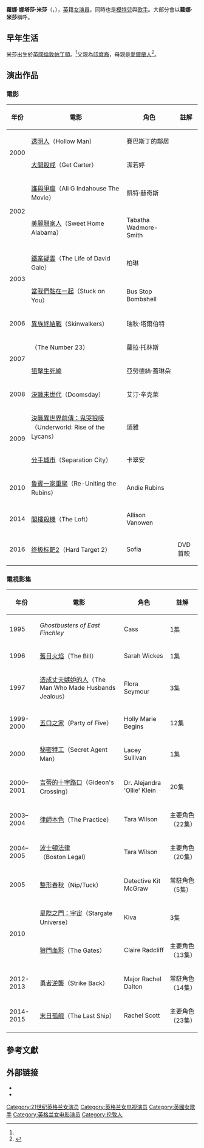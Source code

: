 {{expand|time=2009-12-04T12:00:04+00:00}}
{{NoteTA
|T=zh-cn:罗娜·迈特拉;zh-tw:蘿娜·米莎;zh-hk:露娜·美查;
|1=zh-cn:罗娜;zh-tw:蘿娜;zh-hk:露娜;
|2=zh-cn:迈特拉;zh-tw:米莎;zh-hk:美查;
|G1=Show
|G2=Movie
}}
{{藝人
| 姓名 = 蘿娜·米莎
| 類型 = 女演員
| 圖片 = RhonaMitraJan09.jpg
| 圖片尺寸 = 200px
| 圖片簡介 = 米莎，於2009年1月
| 原名 = {{lang|en|Rhona Natasha Mitra}}
| 英文名 = Rhona Mitra
| 國籍 = {{UK}}
| 出生日期 = {{birth_date_and_age|1976|8|9}}
| 出生地點 = {{UK}}[[倫敦|倫敦]][[帕丁頓|帕丁頓]]<ref name="BIO">{{cite web|url = http://www.tv.com/rhona-mitra/person/1165/biography.html?tag=biography&om_act=convert&om_clk=biopph|title = {{subst:PAGENAME}}的傳記|accessdate = 2009-12-07|publisher = TV.com
|language = en}}</ref>
| 職業 = [[演員|演員]]、[[模特兒|模特兒]]、[[歌手|歌手]]
| 語言 = [[英語|英語]]
| 網站 = 
| IMDb = 0593961
| 活躍年代 = 1995年至今
}}
'''蘿娜·娜塔莎·米莎'''（{{lang-en|'''Rhona Natasha Mitra'''}}，{{bd|1976年|8月9日|||catIdx=Mitra, Rhona }}），[[英國|英]]籍[[女演員|女演員]]，同時也是[[模特兒|模特兒]]與[[歌手|歌手]]。大部分會以'''蘿娜·米莎'''稱呼。

== 早年生活 ==
米莎出生於[[英國|英國]][[倫敦|倫敦]][[帕丁頓|帕丁頓]]。<ref name="BIO" />父親為[[印度裔英國人|印度裔]]，母親是[[愛爾蘭人|愛爾蘭人]]<ref name=times>{{cite web|url= http://entertainment.timesonline.co.uk/tol/arts_and_entertainment/film/article3840230.ece|title= Rhona Mitra: she's Mad Max in mascara for Brit thriller Doomsday|access-date= 3 May 2008|author= James Mottram|date= 3 May 2008|work= The Times|archive-date= 2008-07-18|archive-url= https://web.archive.org/web/20080718183658/http://entertainment.timesonline.co.uk/tol/arts_and_entertainment/film/article3840230.ece|dead-url= no}}</ref>。

== 演出作品 ==
=== 電影 ===
{| class="wikitable" border="2" cellpadding="4" cellspacing="0" style="margin: 1em 1em 1em 0; background: #f9f9f9; border: 1px #aaa solid; border-collapse: collapse; font-size: 90%;" 
|-style="background:#B0C4DE;"
!年份
!電影
!角色
!註解
|-
| rowspan="2"| 2000
| [[透明人|透明人]]（Hollow Man）
| 賽巴斯丁的鄰居
|
|-
| [[大開殺戒|大開殺戒]]（Get Carter）
| 潔若婷
|
|-
| rowspan="2"| 2002
|[[誰與爭瘋|誰與爭瘋]]（Ali G Indahouse The Movie）
| 凱特·赫奇斯
|
|-
| [[美麗翹家人|美麗翹家人]]（Sweet Home Alabama）
| Tabatha Wadmore-Smith
|
|-
| rowspan="2"| 2003
| [[鐵案疑雲|鐵案疑雲]]（The Life of David Gale）
| 柏琳
|
|-
| [[當我們黏在一起|當我們黏在一起]]（Stuck on You）
| Bus Stop Bombshell
|
|-
| 2006
| [[異族終結戰|異族終結戰]]（Skinwalkers）
| 瑞秋·塔爾伯特
|
|-
| rowspan="2"| 2007
| {{link-en|靈異23|The Number 23}}（The Number 23）
| 蘿拉·托林斯
|
|-
| [[狙擊生死線|狙擊生死線]]
| 亞勞德絲·蓋琳朵
|
|-
| 2008
| [[決戰末世代|決戰末世代]]（Doomsday）
| 艾汀·辛克萊
|
|-
| rowspan="2"| 2009
| [[決戰異世界前傳：鬼哭狼嚎|決戰異世界前傳：鬼哭狼嚎]]（Underworld: Rise of the Lycans）
| 頌雅
|
|-
| [[分手城市|分手城市]]（Separation City）
| 卡翠安
| 
|-
| 2010
| [[魯賓一家重聚|魯賓一家重聚]]（Re-Uniting the Rubins）
| Andie Rubins
| 
|-
| 2014
| [[閣樓殺機|閣樓殺機]]（The Loft）
| Allison Vanowen
| 
|-
| 2016
| [[终极标靶2|终极标靶2]]（Hard Target 2）
| Sofia
| DVD首映
|}

=== 電視影集 ===
{| class="wikitable sortable"
|+
|-
! 年份
! 電影
! 角色
! class="unsortable" | 註解
|-
| 1995
| ''Ghostbusters of East Finchley''
| Cass
| 1集
|-
| 1996
| [[舊日火焰|舊日火焰]]（The Bill）
| Sarah Wickes
| 1集
|-
| 1997
| [[造成丈夫嫉妒的人|造成丈夫嫉妒的人]]（The Man Who Made Husbands Jealous）
| Flora Seymour
| 3集
|-
| 1999-2000
| [[五口之家|五口之家]]（Party of Five）
| Holly Marie Begins
| 12集
|-
| 2000
| [[秘密特工|秘密特工]]（Secret Agent Man）
| Lacey Sullivan
| 1集
|-
| 2000–2001
| [[吉蒂的十字路口|吉蒂的十字路口]]（Gideon's Crossing）
| Dr. Alejandra 'Ollie' Klein
| 20集
|-
| 2003–2004
| [[律師本色|律師本色]]（The Practice）
| Tara Wilson
| 主要角色（22集）
|-
| 2004–2005
| [[波士頓法律|波士頓法律]]（Boston Legal）
| Tara Wilson
| 主要角色（20集）
|-
| 2005
| [[整形春秋|整形春秋]]（Nip/Tuck）
| Detective Kit McGraw
| 常駐角色（5集）
|-
| rowspan="2" | 2010
| [[星際之門：宇宙|星際之門：宇宙]]（Stargate Universe）
| Kiva
| 3集
|-
| [[狼門血影|狼門血影]]（The Gates）
| Claire Radcliff
| 主要角色（13集）
|-
| 2012-2013
| [[勇者逆襲|勇者逆襲]]（Strike Back）
| Major Rachel Dalton
| 常駐角色（14集）
|-
| 2014-2015
| [[末日孤舰|末日孤舰]]（The Last Ship）
| Rachel Scott
| 主要角色（23集）
|}

== 參考文獻 ==
<div class="references-small">
<references></references>
</div>

== 外部链接 ==
* {{Official|http://www.rhonamitraonline.com}}
* {{imdb name|name=Rhona Mitra|id=0593961}}

{{Authority control}}
{{DEFAULTSORT:Mitra, Rhona}}


[[Category:21世纪英格兰女演员|Category:21世纪英格兰女演员]]
[[Category:英格兰女电视演员|Category:英格兰女电视演员]]
[[Category:英國女歌手|Category:英國女歌手]]
[[Category:英格兰女电影演员|Category:英格兰女电影演员]]
[[Category:伦敦人|Category:伦敦人]]